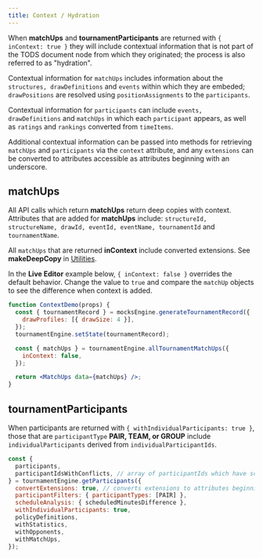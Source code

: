 ```yaml
---
title: Context / Hydration
---
```


When **matchUps** and **tournamentParticipants** are returned with `{ inContext: true }`
they will include contextual information that is not part of the TODS document node from which they originated; the process is also referred to as "hydration".

Contextual information for `matchUps` includes information about the `structures, drawDefinitions` and `events` within which they are embeded;
`drawPositions` are resolved using `positionAssignments` to the `participants`.

Contextual information for `participants` can include `events, drawDefinitions` and `matchUps` in which each `participant` appears,
as well as `ratings` and `rankings` converted from `timeItems`.

Additional contextual information can be passed into methods for retrieving `matchUps` and `participants` via the `context` attribute,
and any `extensions` can be converted to attributes accessible as attributes beginning with an underscore.

## matchUps

All API calls which return **matchUps** return deep copies with context.
Attributes that are added for **matchUps** include: `structureId, structureName, drawId, eventId, eventName, tournamentId` and `tournamentName`.

All `matchUps` that are returned **inContext** include converted extensions. See **makeDeepCopy** in [Utilities](../utilities/make-deep-copy).

In the **Live Editor** example below, `{ inContext: false }` overrides the default behavior.
Change the value to `true` and compare the `matchUp` objects to see the difference when context is added.

```jsx live
function ContextDemo(props) {
  const { tournamentRecord } = mocksEngine.generateTournamentRecord({
    drawProfiles: [{ drawSize: 4 }],
  });
  tournamentEngine.setState(tournamentRecord);

  const { matchUps } = tournamentEngine.allTournamentMatchUps({
    inContext: false,
  });

  return <MatchUps data={matchUps} />;
}
```

## tournamentParticipants

When participants are returned with `{ withIndividualParticipants: true }`, those that are `participantType` **PAIR, TEAM, or GROUP** include `individualParticipants` derived from `individualParticipantIds`.

```js
const {
  participants,
  participantIdsWithConflicts, // array of participantIds which have scheduling conflicts
} = tournamentEngine.getParticipants({
  convertExtensions: true, // converts extensions to attributes beginning with underscore
  participantFilters: { participantTypes: [PAIR] },
  scheduleAnalysis: { scheduledMinutesDifference },
  withIndividualParticipants: true,
  policyDefinitions,
  withStatistics,
  withOpponents,
  withMatchUps,
});
```

